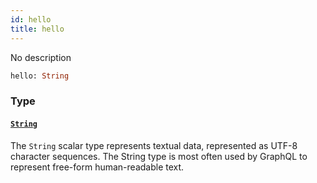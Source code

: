 ```yaml
---
id: hello
title: hello
---
```


No description

```graphql
hello: String

```

### Type

#### [`String`](/apis/supplier-apis/supply-api/reference/scalars/string)

The `String` scalar type represents textual data, represented as UTF-8 character sequences. The String type is most often used by GraphQL to represent free-form human-readable text.
